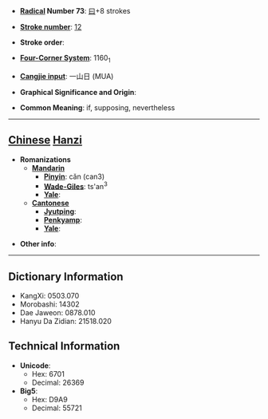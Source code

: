 * '''[[Wiktionary:Chinese radical index| Radical]] Number 73''': [[Wiktionary:Chinese radical index 曰|曰]]+8 strokes

* '''[[Wiktionary:Chinese total strokes index|Stroke number]]''': [[Wiktionary:Chinese total strokes index 12|12]]

* '''Stroke order''': 

* '''[[Wiktionary:Chinese four corner index|Four-Corner System]]''': 1160<sub>1</sub>

* '''[[Wiktionary:Chinese Cangjie index|Cangjie input]]''': 一山日 (MUA)

* '''Graphical Significance and Origin''': 

* '''Common Meaning''': if, supposing, nevertheless

----

== [[Chinese]] [[Hanzi]] ==

* '''Romanizations'''
** '''[[Mandarin]]'''
*** '''[[Pinyin]]''': cǎn (can3)
*** '''[[Wade-Giles]]''': ts'an<sup>3</sup>
*** '''[[Yale]]''': 
** '''[[Cantonese]]'''
*** '''[[Jyutping]]''':
*** '''[[Penkyamp]]''': 
*** '''[[Yale]]''': 

* '''Other info''': 

----

== Dictionary Information ==

* KangXi: 0503.070
* Morobashi: 14302
* Dae Jaweon: 0878.010
* Hanyu Da Zidian: 21518.020

== Technical Information ==

* '''Unicode''':
** Hex: 6701
** Decimal: 26369
* '''Big5''':
** Hex: D9A9
** Decimal: 55721